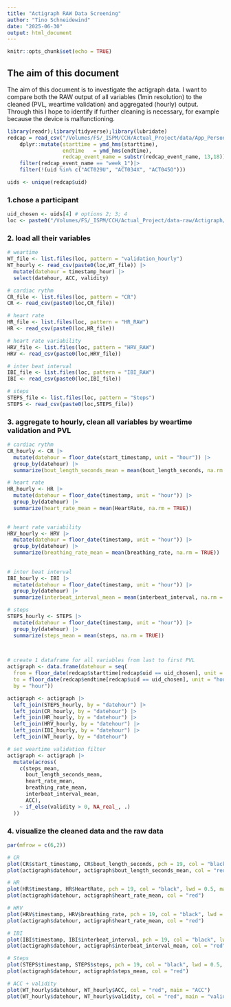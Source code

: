 ```yaml
---
title: "Actigraph RAW Data Screening"
author: "Tino Schneidewind"
date: "2025-06-30"
output: html_document
---
```


```r
knitr::opts_chunk$set(echo = TRUE)
```

## The aim of this document
The aim of this document is to investigate the actigraph data. I want to compare both the RAW output of all variables (1min resolution) to the cleaned (PVL, weartime validation) and aggregated (hourly) output. Through this I hope to identify if further cleaning is necessary, for example because the device is malfunctioning.

```r
library(readr);library(tidyverse);library(lubridate)
redcap = read_csv("/Volumes/FS/_ISPM/CCH/Actual_Project/data/App_Personal_Data_Screening/redcap_data.csv") |>
    dplyr::mutate(starttime = ymd_hms(starttime),
                  endtime   = ymd_hms(endtime),
                  redcap_event_name = substr(redcap_event_name, 13,18)) |>
    filter(redcap_event_name == "week_1")|>
    filter(!(uid %in% c("ACT029U", "ACT034X", "ACT045O")))

uids <- unique(redcap$uid)
```

### 1.chose a participant

```r
uid_chosen <- uids[4] # options 2; 3; 4
loc <- paste0("/Volumes/FS/_ISPM/CCH/Actual_Project/data-raw/Actigraph/participants/week_1/",uid_chosen, "/")
```

### 2. load all their variables

```r
# weartime
WT_file <- list.files(loc, pattern = "validation_hourly")
WT_hourly <- read_csv(paste0(loc,WT_file)) |>
  mutate(datehour = timestamp_hour) |>
  select(datehour, ACC, validity)

# cardiac rythm
CR_file <- list.files(loc, pattern = "CR")
CR <- read_csv(paste0(loc,CR_file))

# heart rate
HR_file <- list.files(loc, pattern = "HR_RAW")
HR <- read_csv(paste0(loc,HR_file))

# heart rate variability
HRV_file <- list.files(loc, pattern = "HRV_RAW")
HRV <- read_csv(paste0(loc,HRV_file))

# inter beat interval
IBI_file <- list.files(loc, pattern = "IBI_RAW")
IBI <- read_csv(paste0(loc,IBI_file))

# steps
STEPS_file <- list.files(loc, pattern = "Steps")
STEPS <- read_csv(paste0(loc,STEPS_file))
```
### 3. aggregate to hourly, clean all variables by weartime validation and PVL

```r
# cardiac rythm
CR_hourly <- CR |>
  mutate(datehour = floor_date(start_timestamp, unit = "hour")) |>
  group_by(datehour) |>
  summarize(bout_length_seconds_mean = mean(bout_length_seconds, na.rm = TRUE))

# heart rate
HR_hourly <- HR |>
  mutate(datehour = floor_date(timestamp, unit = "hour")) |>
  group_by(datehour) |>
  summarize(heart_rate_mean = mean(HeartRate, na.rm = TRUE))
  

# heart rate variability
HRV_hourly <- HRV |>
  mutate(datehour = floor_date(timestamp, unit = "hour")) |>
  group_by(datehour) |>
  summarize(breathing_rate_mean = mean(breathing_rate, na.rm = TRUE))
  
  
# inter beat interval
IBI_hourly <- IBI |>
  mutate(datehour = floor_date(timestamp, unit = "hour")) |>
  group_by(datehour) |>
  summarize(interbeat_interval_mean = mean(interbeat_interval, na.rm = TRUE))

# steps
STEPS_hourly <- STEPS |>
  mutate(datehour = floor_date(timestamp, unit = "hour")) |>
  group_by(datehour) |>
  summarize(steps_mean = mean(steps, na.rm = TRUE))
  


# create 1 dataframe for all variables from last to first PVL
actigraph <- data.frame(datehour = seq( 
  from = floor_date(redcap$starttime[redcap$uid == uid_chosen], unit = "hour"),
  to = floor_date(redcap$endtime[redcap$uid == uid_chosen], unit = "hour"),
  by = "hour"))

actigraph <- actigraph |>
  left_join(STEPS_hourly, by = "datehour") |>
  left_join(CR_hourly, by = "datehour") |>
  left_join(HR_hourly, by = "datehour") |>
  left_join(HRV_hourly, by = "datehour") |>
  left_join(IBI_hourly, by = "datehour") |>
  left_join(WT_hourly, by = "datehour") 

# set weartime validation filter
actigraph <- actigraph |>
  mutate(across(
    c(steps_mean, 
      bout_length_seconds_mean, 
      heart_rate_mean, 
      breathing_rate_mean, 
      interbeat_interval_mean, 
      ACC),
    ~ if_else(validity > 0, NA_real_, .)
  ))
```


### 4. visualize the cleaned data and the raw data

```r
par(mfrow = c(6,2))

# CR
plot(CR$start_timestamp, CR$bout_length_seconds, pch = 19, col = "black", lwd = 0.5, main = "CR: bout length seconds")
plot(actigraph$datehour, actigraph$bout_length_seconds_mean, col = "red", main = "cleaned and aggregated")

# HR
plot(HR$timestamp, HR$HeartRate, pch = 19, col = "black", lwd = 0.5, main = "HR: heart rate")
plot(actigraph$datehour, actigraph$heart_rate_mean, col = "red")

# HRV
plot(HRV$timestamp, HRV$breathing_rate, pch = 19, col = "black", lwd = 0.5, main = "HRV: breathing rate")
plot(actigraph$datehour, actigraph$heart_rate_mean, col = "red")

# IBI
plot(IBI$timestamp, IBI$interbeat_interval, pch = 19, col = "black", lwd = 0.5, main = "IBI: interbeat interval")
plot(actigraph$datehour, actigraph$interbeat_interval_mean, col = "red")

# Steps
plot(STEPS$timestamp, STEPS$steps, pch = 19, col = "black", lwd = 0.5, main = "Steps")
plot(actigraph$datehour, actigraph$steps_mean, col = "red")

# ACC + validity
plot(WT_hourly$datehour, WT_hourly$ACC, col = "red", main = "ACC")
plot(WT_hourly$datehour, WT_hourly$validity, col = "red", main = "validity")
```


